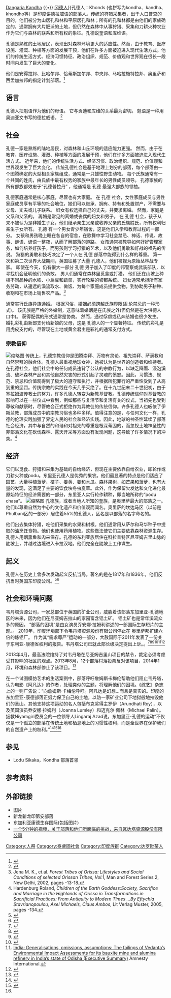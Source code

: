 
{{Infobox ethnic group|group=孔德人|image=Kutia kondh woman 3.jpg|caption=一个孔德女人在 [[奥里萨邦|奥里萨邦]]|region1=[[奥里萨邦|奥里萨邦]]|pop1=1,627,486 (2011 人口普查)|ref1=<ref>{{Cite web|url=http://www.censusindia.gov.in/2011census/PCA/ST.html|title=A-11 Individual Scheduled Tribe Primary Census Abstract Data and its Appendix|publisher=Office of the Registrar General & Census Commissioner, India|website=www.censusindia.gov.in|access-date=2017-11-03|archive-date=2015-09-07|archive-url=https://web.archive.org/web/20150907212310/http://www.censusindia.gov.in/2011census/PCA/ST.html|dead-url=no}}</ref>|popplace={{Flag|India}}|languages=[[库威语|库威]]|religions=传统信仰|related=[[德拉维人|德拉维人]] {{•}} [[Dangaria_Kandha|Dangaria Kandha]] {{•}} [[冈德人|冈德人]]}}孔德人：Khonds (也拼写为kondha、kandha、khondho等）是印度讲德拉威语的部落人。传统的狩猎采集者，出于人口普查的目的，他们被分为山居孔和林和平原居孔和林；所有的孔和林都是由他们的家族确定的，通常拥有大片肥沃的土地，但仍然在森林中从事狩猎、采集和刀耕火种农业作为它们与森林的联系和所有权的象征。孔德说奎语和库维语。



孔德是熟练的土地居民，表现出对森林环境更大的适应性。然而，由于教育、医疗设施、灌溉、种植等方面的发展干预，他们在许多方面被迫进入现代生活方式。他们的传统生活方式、经济习惯特征、政治组织、规范、价值观和世界观在很长一段时间内发生了巨大的变化。

他们是安得拉邦、比哈尔邦、恰蒂斯加尔邦、中央邦、马哈拉施特拉邦、奥里萨和西孟加拉邦的指定计划部落。<ref>{{Cite web|title=List of notified Scheduled Tribes|url=http://censusindia.gov.in/Tables_Published/SCST/ST%20Lists.pdf|accessdate=15 December 2013|publisher=Census India|archiveurl=https://web.archive.org/web/20131107225208/http://censusindia.gov.in/Tables_Published/SCST/ST%20Lists.pdf|archivedate=2013-11-07|dead-url=yes}}</ref>

== 语言 ==
孔德人把魁语作为他们的母语。 它与贡迪和库维的关系最为密切。 魁语是一种用奥迪亚文书写的德拉威语。 <ref>{{Glottolog|kuii1252|Kui (India)}}</ref>

== 社会 ==
孔德一家是熟练的陆地居民，对森林和山丘环境的适应能力更强。 然而，由于在教育、医疗设施、灌溉、种植等方面的发展干预，他们在许多方面被迫进入现代生活方式。 近年来，他们的传统生活方式、经济习惯、政治组织、规范、价值观和世界观发生了巨大变化。 传统孔德社会是基于地理上划分的部落，每个部落由一个图腾确定的大型相关家族组成，通常是一只雄性野生动物。 每个氏族通常有一个共同的姓氏，由氏族中最有权势的家族中最年长的男性成员领导。 孔德家族的所有部族都效忠于“孔德普拉丹” ，他通常是 孔德 最强大部族的领袖。 

孔德家庭通常是核心家庭，尽管也有大家庭。 在 孔德 社会，女性家庭成员与男性家庭成员享有平等的社会地位，她们可以继承、拥有、持有和处置财产，不需要与父母、丈夫或儿子联系。 妇女有权选择自己的丈夫，并要求离婚。 然而，家庭是父系和父系的。 再婚是常见的离婚或丧偶的妇女和男子。 在 孔德 社会，孩子从来不被认为是非婚生子女，他们继承亲生父亲或收养父亲的氏族姓氏，所有权利归亲生子女所有。 孔德 有一个男女青少年宿舍，这是他们入学和教育过程的一部分。 女孩和男孩晚上睡在各自的宿舍，在歌舞中学习社会禁忌、神话、传说、故事、谜语、谚语一整夜，从而了解部落的道路。 女孩通常被教导如何好好管理家务，如何培养好孩子，而男孩则学习打猎的艺术，以及他们勇敢和好战的祖先的传说。 狩猎的勇敢和技巧决定了一个人在 孔德 部落中能得到什么样的尊重。 第一次和第二次世界大战期间，英国征募了大量 孔德人，他们被视为原始丛林战专家。 即使在今天，仍有很大一部分 孔德 男子加入了印度的邦警察或武装部队，以寻找机会证明他们的勇敢。 男人们通常在森林里觅食或打猎。 他们还在山坡上种植不同品种的水稻、小扁豆和蔬菜，实行轮耕的坡都系统。 妇女通常承担所有家务劳动，从遥远的溪流取水、做饭、为每个家庭成员提供食物，到协助男子耕种、收割和在市场上销售农产品。<ref>Jena M. K., et.al. ''Forest Tribes of Orissa: Lifestyles and Social Conditions of selected Orissan Tribes, Vol.1'', Man and Forest Series 2, New Delhi, 2002, pages -13-18.</ref>

通常实行氏族异族通婚。 根据习俗，婚姻必须跨越氏族界限(乱伦禁忌的一种形式)。 该氏族是严格的外婚制，这意味着婚姻是在氏族之外(但仍然是在大洪德人口中)。 获得配偶的形式通常是协商。 然而，通过俘虏或私奔结婚也很少发生。 婚礼彩礼由新郎支付给新娘的父母，这是 孔德人的一个显著特征。 传统的彩礼是用虎皮支付的，尽管现在土地或黄金君主是彩礼的通常支付方式。 

=== 宗教信仰 ===
[[File:Castes_and_tribes_of_southern_India._Assisted_by_K._Rangachari_(1909)_(14783429545).jpg|缩略图]]
传统上，孔德宗教信仰是图腾崇拜、万物有灵论、祖先崇拜、萨满教和自然崇拜的融合体。孔德人最重视地球女神，她被认为是世界的创造者和维持者。在孔德社会，他们社会中的任何成员违背了公认的宗教行为，以缺乏降雨、浸泡溪流、破坏森林产品和其他自然灾害的形式引起了灵魂的愤怒。因此，习惯法、规范、禁忌和价值观得到了极大的遵守和执行，并根据所犯罪行的严重性受到了从高到重的惩罚。传统宗教的实践在今天几乎灭绝了。在十九世纪末二十世纪初，由于塞拉姆波传教士的努力，许多孔德人转变为新教基督教。孔德传统信仰对基督教的影响可以在一些仪式中看到，例如那些与复活节和复活有关的仪式，当祖先也受到尊敬和献祭时，尽管教会正式拒绝作为异教徒的传统信仰。许多孔德人也皈依了伊斯兰教，部落成员中的宗教习俗也多种多样。值得注意的是，与任何文化一样，孔德的伦理实践加强了界定人民的社会和经济实践。因此，地球的神圣性延续了部落社会经济，其中与自然的和谐和对祖先的尊重是根深蒂固的，而忽视土地神圣性的非部落文化在砍伐森林、露天开采等方面没有发现问题，这导致了许多情况下的冲突。<ref>Hardenburg Roland, ''Children of the Earth Goddess:Society, Sacrifice and Marriage in the Highlands of Orissa in Transformations in Sacrificial Practices: From Antiquity to Modern Times ...By Eftychia Stavrianopoulou, Axel Michaels, Claus Ambos'', Lit Verlag Muster, 2005, pages -134.</ref>

== 经济 ==
它们以觅食、狩猎和采集为基础的自给经济，但现在主要依靠自给农业，即轮作或刀耕火种或podu。东里亚孔德人是优秀的果农。他们最显著的特点是他们适应了园艺，大量种植菠萝、桔子、姜黄、姜和木瓜。森林果树，如芒果和菠萝，也有大量的发现，这满足了主要的饮食块冬虫夏草。此外，作为保留欠发达和文化进化最原始特征的经济需要的一部分，东里亚人实行轮作耕种，即当地所称的“podu chasa”。
[[File:Niyamgiri_rice.jpg|缩略图]]
孔德族，或者当地人所知的奎族，是奥里萨最大的部落之一。他们以尊重自然为中心的文化遗产和价值观而闻名。奥里萨的坎达马区（以前是Phulbani区的一部分）居住着55%的孔德人，区名是以部落的名字命名的。

他们出去集体狩猎，吃他们采集的水果和树根。他们通常用从萨尔和马华种子中提取的油烹饪食物。他们也使用药用植物。这些做法使它们主要依靠森林资源生存。孔德人用烟熏鱼和肉来保存。孔德的东利亚族居住在科拉普特区尼亚姆吉里山脉的陡坡上，并越过边境进入卡拉汉地。他们完全在陡坡上工作谋生。

== 起义 ==
孔德人在历史上曾多次发动起义反抗当局。著名的是在1817年和1836年，他们反抗当时英国东印度公司。<ref>{{Cite book|title=Law Enforcement in Tribal Areas|first=Srikanta|last=Ghosh|publisher=APH Publishing|year=1987|isbn=978-8-17024-100-3|page=131|url=https://books.google.co.uk/books?id=ETStkm6TcwcC&pg=PA131|access-date=2019-07-26|archive-date=2017-10-20|archive-url=https://web.archive.org/web/20171020191400/https://books.google.co.uk/books?id=ETStkm6TcwcC&pg=PA131|dead-url=no}}</ref><ref>{{Cite book|title=Essays on Social Reform Movements|first=Raj|last=Kumar|publisher=Discovery Publishing House|year=2004|isbn=978-8-17141-792-6|page=266|url=https://books.google.co.uk/books?id=C7SQW69LLSIC&pg=PA266|access-date=2019-07-26|archive-date=2017-10-20|archive-url=https://web.archive.org/web/20171020191214/https://books.google.co.uk/books?id=C7SQW69LLSIC&pg=PA266|dead-url=no}}</ref>

== 社会和环境问题 ==
韦丹塔资源公司，一家总部位于英国的矿业公司，威胁着该部落东加里亚-孔德地区的未来，因为他们在尼亚姆吉拉山的家园富含铝土矿。 铝土矿也是常年溪流众多的原因。 ”部落的困境“是由女演员乔安娜·拉姆利讲述的一部国际生存短片的主题。。 2010年，印度环境部下令韦丹塔资源股份有限公司停止在 奥里萨邦扩建六倍的炼铝厂。 作为其“需求尊严”运动的一部分，大赦国际于2011年发表了一份关于东利亚-康德省权利的报告。韦丹塔公司已就此部长级决定提出上诉。。<ref>{{Cite news|publisher=BBC|url=http://news.bbc.co.uk/1/hi/world/south_asia/7486252.stm|title=Tribe takes on global mining firm|accessdate=2008-07-17|date=17 July 2008|archive-date=2021-02-14|archive-url=https://web.archive.org/web/20210214072000/http://news.bbc.co.uk/1/hi/world/south_asia/7486252.stm|dead-url=no}}</ref><ref>{{Cite web |url=http://www.survival-international.org/films/mine |title=Survival International |access-date=2019-07-26 |archive-date=2009-08-28 |archive-url=https://web.archive.org/web/20090828112806/http://www.survival-international.org/films/mine |dead-url=no }}</ref><ref>{{Cite news|publisher=Guardian News and Media Ltd|url=https://www.theguardian.com/business/2010/aug/24/vedanta-mining-industry-india|title=India blocks Vedanta mine on Dongria-Kondh tribe's sacred hill|accessdate=2012-04-21|date=24 August 2010|archive-date=2021-02-11|archive-url=https://web.archive.org/web/20210211014816/http://www.theguardian.com/business/2010/aug/24/vedanta-mining-industry-india|dead-url=no}}</ref><ref>{{Cite news|publisher=BBC|url=https://www.bbc.co.uk/news/world-south-asia-11596080|title=India puts stop to expansion of Vedanta aluminium plant|accessdate=2011-08-13|date=21 October 2010|archive-date=2020-11-09|archive-url=https://web.archive.org/web/20201109040600/https://www.bbc.co.uk/news/world-south-asia-11596080|dead-url=no}}</ref><ref>[https://www.amnesty.org/en/library/info/ASA20/037/2011/en India: Generalisations, omissions, assumptions: The failings of Vedanta’s Environmental Impact Assessments for its bauxite mine and alumina refinery in India’s state of Odisha (Executive Summary)] {{Wayback|url=https://www.amnesty.org/en/library/info/ASA20/037/2011/en |date=20121008070405 }} Amnesty International.</ref><ref name="guardian080412">{{Cite news|publisher=Guardian News and Media Ltd|url=https://www.theguardian.com/world/2012/apr/08/indian-tribe-avatar-supreme-court|title=Indian tribe's Avatar-like battle against mining firm reaches supreme court|accessdate=2012-04-21|date=8 April 2012|archive-date=2021-01-26|archive-url=https://web.archive.org/web/20210126115252/http://www.theguardian.com/world/2012/apr/08/indian-tribe-avatar-supreme-court|dead-url=no}}</ref>

2013年4月，最高法院维持了对韦丹塔在尼亚姆吉里山项目的禁令，裁定必须考虑受其影响的社区的观点。2013年8月，12个部落村落投票反对该项目，2014年1月，环境和森林部停止了该项目。<ref>{{Cite web|title=Vedanta Resources lawsuit (re Dongria Kondh in Orissa)|url=https://business-humanrights.org/en/vedanta-resources-lawsuit-re-dongria-kondh-in-orissa|accessdate=4 December 2016|publisher=[[Business_&_Human_Rights_Resource_Centre|Business & Human Rights Resource Centre]]|archive-date=2019-07-26|archive-url=https://web.archive.org/web/20190726083518/https://www.business-humanrights.org/en/vedanta-resources-lawsuit-re-dongria-kondh-in-orissa|dead-url=no}}</ref>

在一个试图模仿艺术的生活案例中，部落呼吁詹姆斯卡梅伦帮助他们阻止韦丹塔，认为电影《阿凡达》的作者，处理类似的主题，将理解他们的困境。《综艺》杂志上的一则广告说：“向詹姆斯·卡梅伦呼吁。阿凡达是幻想…而且是真实的。印度的东加里亚-康德部落正努力保卫自己的土地，以防一家矿业公司下地狱般地摧毁他们的圣山。其他支持这项运动的名人包括布克奖得主罗伊（Arundhati Roy），以及英国演员乔安娜·拉姆利（Joanna Lumley）和迈克尔·佩林（Michael Palin）。拯救Niyamgiri委员会的一位领导人Lingaraj Azad说，东加里亚-孔德的运动“不仅仅是一个孤立的部落在传统土地和栖息地上的习惯性权利，而是全世界在保护我们的自然遗产上的权利。”<ref name="Odisha">{{Cite news|url=https://www.theguardian.com/business/2010/feb/08/dongria-kondh-help-stop-vedanta|title=Indian tribe appeals for Avatar director's help to stop Vedanta|author=Hopkins|first=Kathryn|date=8 February 2010|accessdate=14 February 2010|work=[[The_Guardian|The Guardian]]|location=London|archive-date=2020-11-09|archive-url=https://web.archive.org/web/20201109024412/http://www.theguardian.com/business/2010/feb/08/dongria-kondh-help-stop-vedanta|dead-url=no}}</ref><ref name="guardian080412">{{Cite news|publisher=Guardian News and Media Ltd|url=https://www.theguardian.com/world/2012/apr/08/indian-tribe-avatar-supreme-court|title=Indian tribe's Avatar-like battle against mining firm reaches supreme court|accessdate=2012-04-21|date=8 April 2012}}</ref><ref name="guardian080412" />

== 参见 ==

* Lodu Sikaka，Kondha 部落首领

== 参考资料 ==
{{Reflist}}

== 外部链接 ==

* [https://web.archive.org/web/20080216035917/http://www.cbmphoto.co.uk/India/Khond.html 图片]
* 新龙新龙印第安部落
* 东加利亚康德生存国际(包括图片)
* [https://www.theguardian.com/environment/video/2009/may/28/india-mining-dongria-kondh 一个5分钟的视频，关于部落和他们所面临的挑战，来自瓦达塔资源股份有限公司] {{Wayback|url=https://www.theguardian.com/environment/video/2009/may/28/india-mining-dongria-kondh |date=20210302113250 }}
[[Category:人祭|Category:人祭]]
[[Category:泰盧固社會|Category:泰盧固社會]]
[[Category:印度族群|Category:印度族群]]
[[Category:达罗毗荼人|Category:达罗毗荼人]]